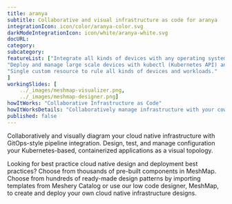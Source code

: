 ```yaml
---
title: aranya  
subtitle: Collaborative and visual infrastructure as code for aranya
integrationIcon: icon/color/aranya-color.svg
darkModeIntegrationIcon: icon/white/aranya-white.svg
docURL: 
category: 
subcategory: 
featureList: ["Integrate all kinds of devices with any operating system into existing Kubernetes clusters.",
"Deploy and manage large scale devices with kubectl (Kubernetes API) and ansible.",
"Single custom resource to rule all kinds of devices and workloads."
]
workingSlides: [
    ../_images/meshmap-visualizer.png,
    ../_images/meshmap-designer.png]
howItWorks: "Collaborative Infrastructure as Code"
howItWorksDetails: "Collaboratively manage infrastructure with your coworkers synchronously sharing the same designs."
published: false
---
```

<p>
    
</p>
<p>
    Collaboratively and visually diagram your cloud native infrastructure with GitOps-style pipeline integration. Design, test, and manage configuration your Kubernetes-based, containerized applications as a visual topology.
</p>
<p>
    Looking for best practice cloud native design and deployment best practices? Choose from thousands of pre-built components in MeshMap. Choose from hundreds of ready-made design patterns by importing templates from Meshery Catalog or use our low code designer, MeshMap, to create and deploy your own cloud native infrastructure designs.
</p>